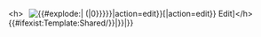 <h{{{h|2}}}>{{{1|Example}}}<span style="font-size:{{#switch:{{{h|}}}|3=80|70}}%;padding-left:10px">[[File:Sprite edit-pencil.png|link={{fullurl:Template:Shared/{{{2|{{#explode:{{FULLPAGENAME}}| (|0}}}}}|action=edit}}]][{{fullurl:Template:Shared/{{{2|{{#explode:{{FULLPAGENAME}}| (|0}}}}}|action=edit}} Edit]</span></h{{{h|2}}}>
{{#ifexist:Template:Shared/{{{2|{{#explode:{{FULLPAGENAME}}| (|0}}}}}|{{Shared/{{{2|{{#explode:{{FULLPAGENAME}}| (|0}}}}}}}|}}